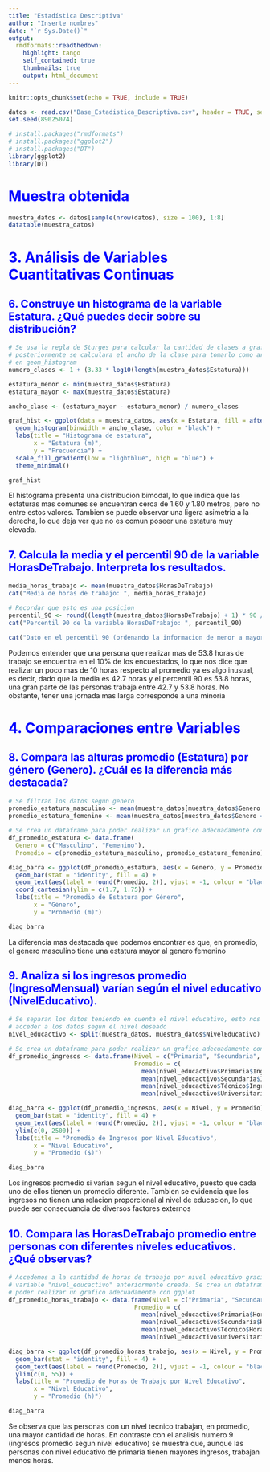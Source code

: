 ---
title: "Estadística Descriptiva"
author: "Inserte nombres"
date: "`r Sys.Date()`"
output: 
  rmdformats::readthedown:
    highlight: tango
    self_contained: true
    thumbnails: true
    output: html_document
---

<style>

#main :not(.leaflet-control) > a {
  background-image: linear-gradient(180deg, #0099DB, #00A2E8);
  color: #000000;
}

#nav-top span.glyphicon {
    color: #191970;
    font-size: 28px;
}

#postamble {
 border-top:none;
}

#toc, #sidebar {
  background-color: #000000;
}

#toc a:hover {
  background-color: #6495ED;
  color: white;
}

#sidebar h2 {
  background-color: #191970;
}

#toc a {
  color: #FFFFF0;
}

h1, h2, h3 {
  color: #0000FF;
}

img.image-thumb {
    width: 100%;
    max-width: 10000px;
}

</style>

```{r setup, include = FALSE}
knitr::opts_chunk$set(echo = TRUE, include = TRUE)
```

```{r datos, include = FALSE}
datos <- read.csv("Base_Estadistica_Descriptiva.csv", header = TRUE, sep = ",")
set.seed(89025074)
```

```{r librerias, include = FALSE}
# install.packages("rmdformats")
# install.packages("ggplot2")
# install.packages("DT")
library(ggplot2)
library(DT)
```

# Muestra obtenida

```{r}
muestra_datos <- datos[sample(nrow(datos), size = 100), 1:8]
datatable(muestra_datos)
```

# 3. Análisis de Variables Cuantitativas Continuas

## 6. Construye un histograma de la variable Estatura. ¿Qué puedes decir sobre su distribución?

```{r}
# Se usa la regla de Sturges para calcular la cantidad de clases a graficar
# posteriormente se calculara el ancho de la clase para tomarlo como argumento
# en geom_histogram
numero_clases <- 1 + (3.33 * log10(length(muestra_datos$Estatura)))

estatura_menor <- min(muestra_datos$Estatura)
estatura_mayor <- max(muestra_datos$Estatura)

ancho_clase <- (estatura_mayor - estatura_menor) / numero_clases

graf_hist <- ggplot(data = muestra_datos, aes(x = Estatura, fill = after_stat(count))) +
  geom_histogram(binwidth = ancho_clase, color = "black") +
  labs(title = "Histograma de estatura",
       x = "Estatura (m)",
       y = "Frecuencia") +
  scale_fill_gradient(low = "lightblue", high = "blue") +
  theme_minimal()

graf_hist
```

El histograma presenta una distribucion bimodal, lo que indica que las estaturas mas comunes se encuentran cerca de 1.60 y 1.80 metros, pero no entre estos valores. Tambien se puede observar una ligera asimetria a la derecha, lo que deja ver que no es comun poseer una estatura muy elevada.

## 7. Calcula la media y el percentil 90 de la variable HorasDeTrabajo. Interpreta los resultados.

```{r, results = 'asis'}
media_horas_trabajo <- mean(muestra_datos$HorasDeTrabajo)
cat("Media de horas de trabajo: ", media_horas_trabajo)

# Recordar que esto es una posicion
percentil_90 <- round((length(muestra_datos$HorasDeTrabajo) + 1) * 90 / 100)
cat("Percentil 90 de la variable HorasDeTrabajo: ", percentil_90)

cat("Dato en el percentil 90 (ordenando la informacion de menor a mayor): ", sort(muestra_datos$HorasDeTrabajo)[percentil_90])
```

Podemos entender que una persona que realizar mas de 53.8 horas de trabajo se encuentra en el 10% de los encuestados, lo que nos dice que realizar un poco mas de 10 horas respecto al promedio ya es algo inusual, es decir, dado que la media es 42.7 horas y el percentil 90 es 53.8 horas, una gran parte de las personas trabaja entre 42.7 y 53.8 horas. No obstante, tener una jornada mas larga corresponde a una minoria

# 4. Comparaciones entre Variables

## 8. Compara las alturas promedio (Estatura) por género (Genero). ¿Cuál es la diferencia más destacada?

```{r}
# Se filtran los datos segun genero
promedio_estatura_masculino <- mean(muestra_datos[muestra_datos$Genero == "Masculino", 6])
promedio_estatura_femenino <- mean(muestra_datos[muestra_datos$Genero == "Femenino", 6])

# Se crea un dataframe para poder realizar un grafico adecuadamente con ggplot
df_promedio_estatura <- data.frame(
  Genero = c("Masculino", "Femenino"),
  Promedio = c(promedio_estatura_masculino, promedio_estatura_femenino))

diag_barra <- ggplot(df_promedio_estatura, aes(x = Genero, y = Promedio)) +
  geom_bar(stat = "identity", fill = 4) +
  geom_text(aes(label = round(Promedio, 2)), vjust = -1, colour = "black") +
  coord_cartesian(ylim = c(1.7, 1.75)) +
  labs(title = "Promedio de Estatura por Género",
       x = "Género",
       y = "Promedio (m)")

diag_barra
```

La diferencia mas destacada que podemos encontrar es que, en promedio, el genero masculino tiene una estatura mayor al genero femenino

## 9. Analiza si los ingresos promedio (IngresoMensual) varían según el nivel educativo (NivelEducativo).

```{r}
# Se separan los datos teniendo en cuenta el nivel educativo, esto nos permite
# acceder a los datos segun el nivel deseado
nivel_educactivo <- split(muestra_datos, muestra_datos$NivelEducativo)

# Se crea un dataframe para poder realizar un grafico adecuadamente con ggplot
df_promedio_ingresos <- data.frame(Nivel = c("Primaria", "Secundaria", "Técnico", "Universitario"),
                                   Promedio = c(
                                     mean(nivel_educactivo$Primaria$IngresoMensual),
                                     mean(nivel_educactivo$Secundaria$IngresoMensual),
                                     mean(nivel_educactivo$Técnico$IngresoMensual),
                                     mean(nivel_educactivo$Universitario$IngresoMensual)))

diag_barra <- ggplot(df_promedio_ingresos, aes(x = Nivel, y = Promedio)) +
  geom_bar(stat = "identity", fill = 4) +
  geom_text(aes(label = round(Promedio, 2)), vjust = -1, colour = "black") +
  ylim(c(0, 2500)) +
  labs(title = "Promedio de Ingresos por Nivel Educativo",
       x = "Nivel Educativo",
       y = "Promedio ($)")

diag_barra
```

Los ingresos promedio si varian segun el nivel educativo, puesto que cada uno de ellos tienen un promedio diferente. Tambien se evidencia que los ingresos no tienen una relacion proporcional al nivel de educacion, lo que puede ser consecuancia de diversos factores externos

## 10. Compara las HorasDeTrabajo promedio entre personas con diferentes niveles educativos. ¿Qué observas?

```{r}
# Accedemos a la cantidad de horas de trabajo por nivel educativo gracias a la
# variable "nivel_educactivo" anteriormente creada. Se crea un dataframe para
# poder realizar un grafico adecuadamente con ggplot
df_promedio_horas_trabajo <- data.frame(Nivel = c("Primaria", "Secundaria", "Técnico", "Universitario"),
                                   Promedio = c(
                                     mean(nivel_educactivo$Primaria$HorasDeTrabajo),
                                     mean(nivel_educactivo$Secundaria$HorasDeTrabajo),
                                     mean(nivel_educactivo$Técnico$HorasDeTrabajo),
                                     mean(nivel_educactivo$Universitario$HorasDeTrabajo)))

diag_barra <- ggplot(df_promedio_horas_trabajo, aes(x = Nivel, y = Promedio)) +
  geom_bar(stat = "identity", fill = 4) +
  geom_text(aes(label = round(Promedio, 2)), vjust = -1, colour = "black") +
  ylim(c(0, 55)) +
  labs(title = "Promedio de Horas de Trabajo por Nivel Educativo",
       x = "Nivel Educativo",
       y = "Promedio (h)")

diag_barra
```

Se observa que las personas con un nivel tecnico trabajan, en promedio, una mayor cantidad de horas. En contraste con el analisis numero 9 (ingresos promedio segun nivel educativo) se muestra que, aunque las personas con nivel educativo de primaria tienen mayores ingresos, trabajan menos horas.
